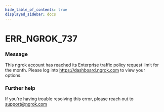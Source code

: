 ```yaml
---
hide_table_of_contents: true
displayed_sidebar: docs
---
```



# ERR_NGROK_737

### Message

This ngrok account has reached its Enterprise traffic policy request limit for the month. Please log into https://dashboard.ngrok.com to view your options.

### Further help

If you're having trouble resolving this error, please reach out to [support@ngrok.com](mailto:support@ngrok.com?subject=Help%20with%20ERR_NGROK_737)

<ErrorDetails error="err_ngrok_737" />
